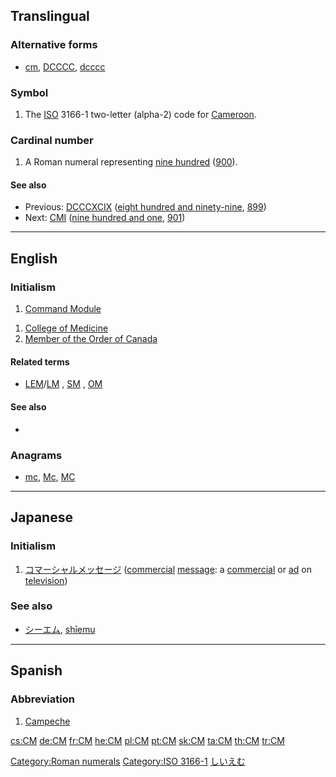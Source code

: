 {{also|cm|Cm|cM}}
==Translingual==

===Alternative forms===
* {{sense|roman numeral}} [[cm]], [[DCCCC]], [[dcccc]]

===Symbol===
{{mul-symbol}}

# The [[ISO]] 3166-1 two-letter (alpha-2) code for [[Cameroon]].

===Cardinal number===
{{mul-number}}

# A Roman numeral representing [[nine hundred]] ([[900]]).

====See also====
* Previous: [[DCCCXCIX]] ([[eight hundred and ninety-nine]], [[899]])
* Next: [[CMI]] ([[nine hundred and one]], [[901]])

[[Category:Roman numerals]]
[[Category:ISO 3166-1]]

----

==English==
{{wikipedia}}

===Initialism===
{{en-initialism}}

# {{context|US|space science|lang=en}} [[Command Module]]

{{head|en}}

# [[College of Medicine]]
# [[Member of the Order of Canada]]

====Related terms====
* {{sense|Command Module}} [[LEM]]/[[LM]] , [[SM]] , [[OM]]

====See also====
* {{sense|Command Module}} {{projectlink|wikipedia|Command Module}}

===Anagrams===
* [[mc#English|mc]], [[Mc#English|Mc]], [[MC#English|MC]]

----

==Japanese==

===Initialism===
{{ja-initialism}}

# [[コマーシャルメッセージ]] ([[commercial]] [[message]]: a [[commercial]] or [[ad]] on [[television]])

===See also===
* [[シーエム]], [[shīemu]]

[[Category:ja:Advertising|しいえむ]]

----

==Spanish==

===Abbreviation===
{{es-abbreviation}}

# [[Campeche]] {{gloss|Mexican state}}

[[cs:CM]]
[[de:CM]]
[[fr:CM]]
[[he:CM]]
[[pl:CM]]
[[pt:CM]]
[[sk:CM]]
[[ta:CM]]
[[th:CM]]
[[tr:CM]]